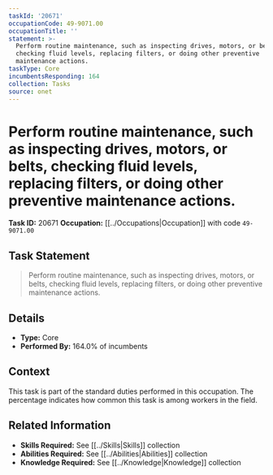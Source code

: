 ```yaml
---
taskId: '20671'
occupationCode: 49-9071.00
occupationTitle: ''
statement: >-
  Perform routine maintenance, such as inspecting drives, motors, or belts,
  checking fluid levels, replacing filters, or doing other preventive
  maintenance actions.
taskType: Core
incumbentsResponding: 164
collection: Tasks
source: onet
---
```

# Perform routine maintenance, such as inspecting drives, motors, or belts, checking fluid levels, replacing filters, or doing other preventive maintenance actions.

**Task ID:** 20671
**Occupation:** [[../Occupations|Occupation]] with code `49-9071.00`

## Task Statement

> Perform routine maintenance, such as inspecting drives, motors, or belts, checking fluid levels, replacing filters, or doing other preventive maintenance actions.

## Details

- **Type:** Core
- **Performed By:** 164.0% of incumbents

## Context

This task is part of the standard duties performed in this occupation. The percentage indicates how common this task is among workers in the field.

## Related Information

- **Skills Required:** See [[../Skills|Skills]] collection
- **Abilities Required:** See [[../Abilities|Abilities]] collection
- **Knowledge Required:** See [[../Knowledge|Knowledge]] collection
